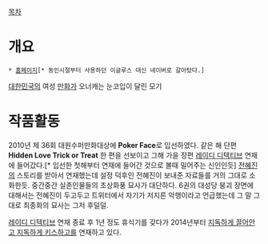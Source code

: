 [[목차]]

= 개요 =
 * [http://skiha.ivyro.net/ 홈페이지][* 동인시절부터 사용하던 이글루스 대신 네이버로 갈아탔다.]

[[대한민국]]의 여성 [[만화가]]
오너캐는 눈코입이 달린 모기

= 작품활동 =
2010년 제 36회 대원수퍼만화대상에 '''Poker Face'''로 입선하였다. 같은 해 단편 '''Hidden Love Trick or Treat''' 한 편을 선보이고 그해 가을 장편 [[레이디 디텍티브]] 연재에 들어갔다.[* 입선한 첫해부터 연재에 들어간 것으로 볼때 밀어주는 신인인듯] [[전혜진]]의 스토리를 받아서 연재했는데 설정 덕후인 전혜진이 보내준 자료들를 거의 그대로 소화한듯. 중간중간 실존인물들의 초상화풍 묘사가 대단하다. 6권의 대성당 붕괴 장면에 대해서는 전혜진이 두고두고 트위터에서 자기가 저지른 악행이라고 언급했는데 그 말 그대로 최종화의 묘사는 그저 후덜덜. 

[[레이디 디텍티브]] 연재 종료 후 1년 정도 휴식기를 갖다가 2014년부터 [[지독하게 끌어안고 지독하게 키스하고]]를 연재하고 있다. 
